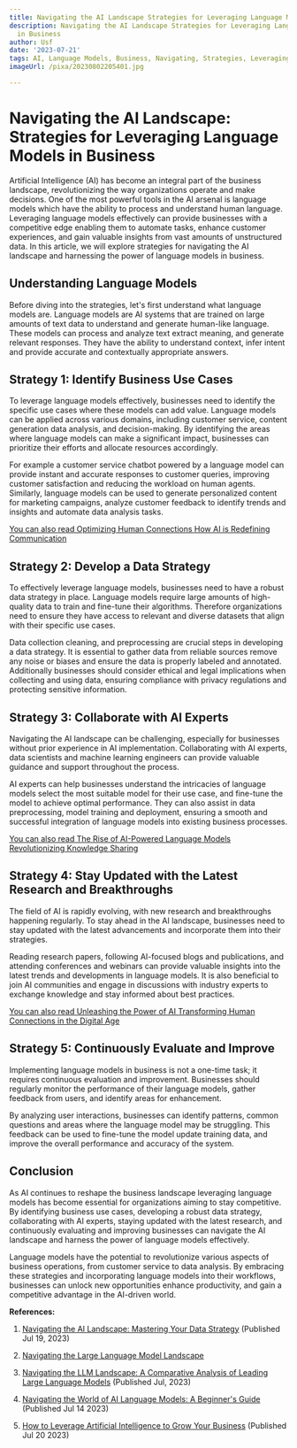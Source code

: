 ```yaml
---
title: Navigating the AI Landscape Strategies for Leveraging Language Models in Business
description: Navigating the AI Landscape Strategies for Leveraging Language Models
  in Business
author: Usf
date: '2023-07-21'
tags: AI, Language Models, Business, Navigating, Strategies, Leveraging
imageUrl: /pixa/20230802205401.jpg

---
```

# Navigating the AI Landscape: Strategies for Leveraging Language Models in Business

Artificial Intelligence (AI) has become an integral part of the business landscape, revolutionizing the way organizations operate and make decisions. One of the most powerful tools in the AI arsenal is language models which have the ability to process and understand human language. Leveraging language models effectively  can provide businesses with a competitive edge enabling them to automate  tasks, enhance customer experiences, and gain valuable insights from vast amounts of unstructured data. In this article,  we will explore strategies  for navigating the AI landscape and harnessing the power of language models in business.

## Understanding Language Models

Before diving  into  the strategies,  let's first understand what language models are. Language models are AI systems that  are trained on large  amounts of text data to understand and generate human-like  language. These  models can process and analyze text extract meaning, and generate relevant responses. They have  the ability to understand context, infer intent and provide  accurate and contextually appropriate answers.

## Strategy 1: Identify  Business Use Cases

To leverage language models effectively, businesses  need to identify the specific  use cases where these models can add value. Language models can be applied across various domains, including customer service, content generation data analysis,  and decision-making. By identifying the areas where language models can make a significant impact, businesses can  prioritize their efforts and allocate resources accordingly.

For example a customer service chatbot powered by a language  model can  provide instant and  accurate responses to customer queries, improving customer satisfaction and reducing the workload  on human agents.  Similarly, language models can be used to generate personalized content for  marketing  campaigns, analyze  customer feedback to identify trends  and insights and automate data analysis tasks.

[You can also read Optimizing Human Connections How AI is Redefining Communication](Optimizing%20Human%20Connections%20How%20AI%20is%20Redefining%20Communication)


## Strategy 2: Develop a Data  Strategy

To effectively leverage language  models, businesses  need to have a robust data strategy in place. Language  models require  large  amounts of high-quality data to train and fine-tune their algorithms. Therefore organizations need to ensure they have access to relevant and diverse datasets that  align with their specific use cases.

Data collection cleaning, and preprocessing  are  crucial  steps in  developing a data  strategy. It is essential to gather data from reliable sources remove any noise or  biases and ensure the  data is properly labeled and annotated. Additionally businesses should consider ethical and legal implications when collecting and using data, ensuring compliance with  privacy  regulations and protecting sensitive information.

## Strategy 3: Collaborate with AI  Experts

Navigating the AI landscape  can be challenging, especially for businesses without prior experience in AI implementation. Collaborating with AI experts, data scientists and machine learning engineers can  provide valuable guidance and support throughout the process.

AI experts can help businesses understand the intricacies of language models select the most suitable model for their use  case, and fine-tune the  model to achieve optimal performance. They can  also assist in data preprocessing, model  training and deployment, ensuring a smooth and successful integration of language models into existing business processes.

[You can also read The Rise of AI-Powered Language Models Revolutionizing Knowledge Sharing](The%20Rise%20of%20AI-Powered%20Language%20Models%20Revolutionizing%20Knowledge%20Sharing)


## Strategy 4:  Stay Updated with the Latest Research and Breakthroughs

The field of AI is rapidly evolving, with new research and breakthroughs  happening regularly. To  stay ahead in  the AI landscape, businesses need to stay updated with the latest advancements and incorporate  them into their strategies.

Reading research papers,  following AI-focused blogs  and publications, and attending conferences and webinars can provide valuable insights into the latest trends and developments in language models. It is also beneficial to join AI communities and engage  in discussions  with industry experts to exchange knowledge and stay informed  about best practices.

[You can also read Unleashing the Power  of AI  Transforming Human Connections in the Digital Age](Unleashing%20the%20Power%20of%20AI%20Transforming%20Human%20Connections%20in%20the%20Digital%20Age)


## Strategy 5: Continuously Evaluate and Improve

Implementing language models in business  is not  a one-time  task;  it  requires continuous evaluation and improvement. Businesses should regularly monitor the  performance of their language models,  gather feedback from users, and identify areas for  enhancement.

By  analyzing user interactions, businesses can identify patterns, common questions and areas where the  language  model may be struggling. This feedback can be used to fine-tune the model update training data,  and improve the overall performance  and accuracy of  the system.

## Conclusion

As AI continues to reshape  the business landscape leveraging language models has become essential for organizations aiming to stay competitive. By identifying business use cases, developing a robust data strategy, collaborating with AI experts, staying updated with the latest research, and continuously evaluating and improving businesses can navigate  the AI landscape and harness the power of language models effectively.

Language models have the potential to revolutionize various aspects of business operations, from customer service to data analysis. By embracing these strategies and  incorporating language  models into their workflows, businesses can unlock new opportunities enhance productivity, and gain a competitive advantage in the AI-driven world.

**References:**

1. [Navigating the AI Landscape: Mastering  Your Data Strategy](https://www.linkedin.com/pulse/navigating-ai-landscape-mastering-your-data-strategy-wojciech) (Published Jul 19, 2023)

2. [Navigating the Large Language Model  Landscape](https://towardsdatascience.com/navigating-the-large-language-model-landscape-f56bd67e48d9)

3. [Navigating the LLM Landscape: A Comparative Analysis  of Leading Large Language Models](https://medium.com/@jorgetorresai/navigating-the-llm-landscape-a-comparative-analysis-of-leading-large-language-models-ce3f3d8d66cd?responsesOpen=true&sortBy=REVERSE_CHRON) (Published Jul, 2023)

4. [Navigating the World of AI Language Models: A Beginner's Guide](https://ai.plainenglish.io/navigating-the-world-of-ai-language-models-a-beginners-guide-77e5154d676d) (Published Jul  14 2023)

5. [How to Leverage  Artificial Intelligence to Grow Your Business](https://www.digitalocean.com/resources/article/artificial-intelligence-in-business)  (Published Jul 20 2023)